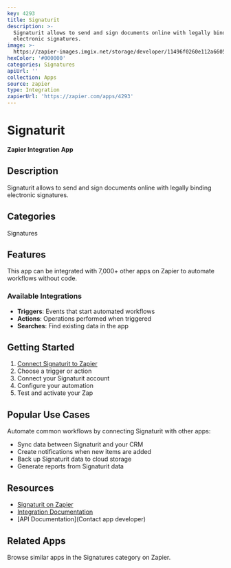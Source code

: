 ```yaml
---
key: 4293
title: Signaturit
description: >-
  Signaturit allows to send and sign documents online with legally binding
  electronic signatures.
image: >-
  https://zapier-images.imgix.net/storage/developer/11496f0260e112a66050a3f0b048fed9.png?auto=format%2Ccompress&ixlib=python-3.0.0&q=50
hexColor: '#000000'
categories: Signatures
apiUrl: ''
collection: Apps
source: zapier
type: Integration
zapierUrl: 'https://zapier.com/apps/4293'
---
```

# Signaturit

**Zapier Integration App**

## Description

Signaturit allows to send and sign documents online with legally binding electronic signatures.

## Categories

Signatures

## Features

This app can be integrated with 7,000+ other apps on Zapier to automate workflows without code.

### Available Integrations

- **Triggers**: Events that start automated workflows
- **Actions**: Operations performed when triggered
- **Searches**: Find existing data in the app

## Getting Started

1. [Connect Signaturit to Zapier](https://zapier.com/apps/4293)
2. Choose a trigger or action
3. Connect your Signaturit account
4. Configure your automation
5. Test and activate your Zap

## Popular Use Cases

Automate common workflows by connecting Signaturit with other apps:

- Sync data between Signaturit and your CRM
- Create notifications when new items are added
- Back up Signaturit data to cloud storage
- Generate reports from Signaturit data

## Resources

- [Signaturit on Zapier](https://zapier.com/apps/4293)
- [Integration Documentation](https://zapier.com/apps/4293/integrations)
- [API Documentation](Contact app developer)

## Related Apps

Browse similar apps in the Signatures category on Zapier.
